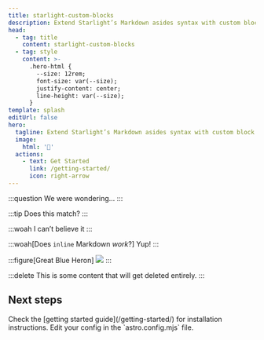 ```yaml
---
title: starlight-custom-blocks
description: Extend Starlight’s Markdown asides syntax with custom block types
head:
  - tag: title
    content: starlight-custom-blocks
  - tag: style
    content: >-
      .hero-html {
        --size: 12rem;
        font-size: var(--size);
        justify-content: center;
        line-height: var(--size);
      }
template: splash
editUrl: false
hero:
  tagline: Extend Starlight’s Markdown asides syntax with custom block types
  image:
    html: '📝'
  actions:
    - text: Get Started
      link: /getting-started/
      icon: right-arrow
---
```


:::question
We were wondering…
:::

:::tip
Does this match?
:::

:::woah
I can’t believe it
:::

:::woah[Does `inline` Markdown *work*?]
Yup!
:::

:::figure[Great Blue Heron]
![](https://live.staticflickr.com/65535/51792833621_0c9da5df8d_z.jpg)
:::

:::delete
This is some content that will get deleted entirely.
:::


## Next steps

<CardGrid stagger>
	<Card title="Install the plugin" icon="puzzle">
		Check the [getting started guide](/getting-started/) for installation instructions.
	</Card>
	<Card title="Configure the plugin" icon="setting">
		Edit your config in the `astro.config.mjs` file.
	</Card>
</CardGrid>
